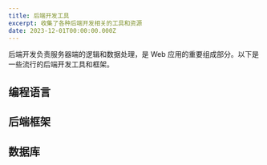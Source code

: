 ```yaml
---
title: 后端开发工具
excerpt: 收集了各种后端开发相关的工具和资源
date: 2023-12-01T00:00:00.000Z
---
```


后端开发负责服务器端的逻辑和数据处理，是 Web 应用的重要组成部分。以下是一些流行的后端开发工具和框架。

## 编程语言

<ResourceGrid>
  <ResourceCard
    title="Node.js"
    description="基于 Chrome V8 引擎的 JavaScript 运行环境"
    url="https://nodejs.org"
    icon="🟢"
    featured
  />
  <ResourceCard
    title="Python"
    description="简单易学且功能强大的编程语言"
    url="https://www.python.org"
    icon="🐍"
    featured
  />
  <ResourceCard
    title="Go"
    description="Google 开发的开源编程语言"
    url="https://golang.org"
    icon="🐹"
  />
</ResourceGrid>

## 后端框架

<ResourceGrid>
  <ResourceCard
    title="Express"
    description="Node.js 的 Web 应用框架"
    url="https://expressjs.com"
    icon="🚂"
  />
  <ResourceCard
    title="Django"
    description="Python 的高级 Web 框架"
    url="https://www.djangoproject.com"
    icon="🎸"
  />
  <ResourceCard
    title="Spring Boot"
    description="简化 Spring 应用开发的框架"
    url="https://spring.io/projects/spring-boot"
    icon="🍃"
  />
</ResourceGrid>

## 数据库

<ResourceGrid>
  <ResourceCard
    title="MongoDB"
    description="面向文档的 NoSQL 数据库"
    url="https://www.mongodb.com"
    icon="🍃"
  />
  <ResourceCard
    title="PostgreSQL"
    description="强大的开源关系型数据库"
    url="https://www.postgresql.org"
    icon="🐘"
  />
  <ResourceCard
    title="Redis"
    description="内存数据结构存储，用作数据库、缓存和消息代理"
    url="https://redis.io"
    icon="🔴"
  />
</ResourceGrid>
